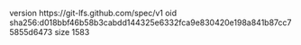 version https://git-lfs.github.com/spec/v1
oid sha256:d018bbf46b58b3cabdd144325e6332fca9e830420e198a841b87cc75855d6473
size 1583
